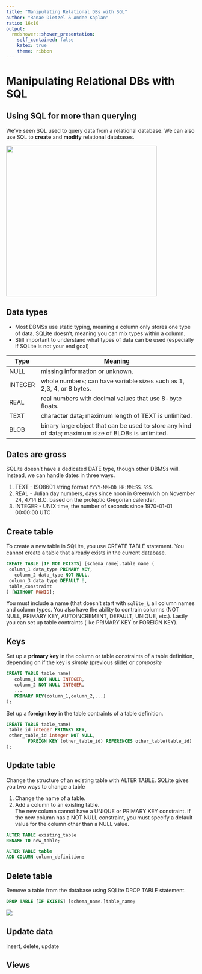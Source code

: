 ```yaml
---
title: "Manipulating Relational DBs with SQL"
author: "Ranae Dietzel & Andee Kaplan"
ratio: 16x10
output:
  rmdshower::shower_presentation:
    self_contained: false
    katex: true
    theme: ribbon
---
```


# Manipulating Relational DBs with SQL

## Using SQL for more than querying

We've seen SQL used to query data from a relational database. We can also use SQL to **create** and **modify** relational databases.

<img src="images/but_wait.jpg" height="400px" />

## Data types

- Most DBMSs use static typing, meaning a column only stores one type of data. SQLite doesn't, meaning you can mix types within a column.
- Still important to understand what types of data can be used (especially if SQLite is not your end goal)

Type | Meaning
---- | ---------------------------------------------------------------------------------------
NULL | missing information or unknown.
INTEGER | whole numbers; can have variable sizes such as 1, 2,3, 4, or 8 bytes.
REAL | real numbers with decimal values that use 8-byte floats.
TEXT | character data; maximum length of TEXT is unlimited. 
BLOB | binary large object that can be used to store any kind of data; maximum size of BLOBs is unlimited.

## Dates are gross

SQLite doesn't have a dedicated DATE type, though other DBMSs will. Instead, we can handle dates in three ways.

1. TEXT - ISO8601 string format `YYYY-MM-DD HH:MM:SS.SSS`.
2. REAL - Julian day numbers, days since noon in Greenwich on November 24, 4714 B.C. based on the proleptic Gregorian calendar.
3. INTEGER - UNIX time, the number of seconds since 1970-01-01 00:00:00 UTC

## Create table

To create a new table in SQLite, you use CREATE TABLE statement. You cannot create a table that already exists in the current database.

```sql
CREATE TABLE [IF NOT EXISTS] [schema_name].table_name (
 column_1 data_type PRIMARY KEY,
   column_2 data_type NOT NULL,
 column_3 data_type DEFAULT 0,
 table_constraint
) [WITHOUT ROWID];
```

You must include a name (that doesn't start with `sqlite_`), all column names and column types. You also have the ability to contrain columns (NOT NULL, PRIMARY KEY, AUTOINCREMENT, DEFAULT, UNIQUE, etc.). Lastly you can set up table contraints (like PRIMARY KEY or FOREIGN KEY).

## Keys

Set up a **primary key** in the column or table constraints of a table definition, depending on if the key is *simple* (previous slide) or *composite*

```sql
CREATE TABLE table_name(
   column_1 NOT NULL INTEGER,
   column_2 NOT NULL INTEGER,
   ...
   PRIMARY KEY(column_1,column_2,...)
);
```

Set up a **foreign key** in the table contraints of a table definition.

```sql
CREATE TABLE table_name(
 table_id integer PRIMARY KEY,
 other_table_id integer NOT NULL,
        FOREIGN KEY (other_table_id) REFERENCES other_table(table_id)
);
```

## Update table

Change the structure of an existing table with ALTER TABLE. SQLite gives you two ways to change a table

1. Change the name of a table.
2. Add a column to an existing table.  
    The new column cannot have a UNIQUE or PRIMARY KEY constraint. If the new column has a NOT NULL constraint, you must specify a default value for the column other than a NULL value.

```sql
ALTER TABLE existing_table
RENAME TO new_table;
```

```sql
ALTER TABLE table
ADD COLUMN column_definition;
```

## Delete table

Remove a table from the database using SQLite DROP TABLE statement.

```sql
DROP TABLE [IF EXISTS] [schema_name.]table_name;
```

![](images/drop.gif)

## Update data

insert, delete, update

## Views